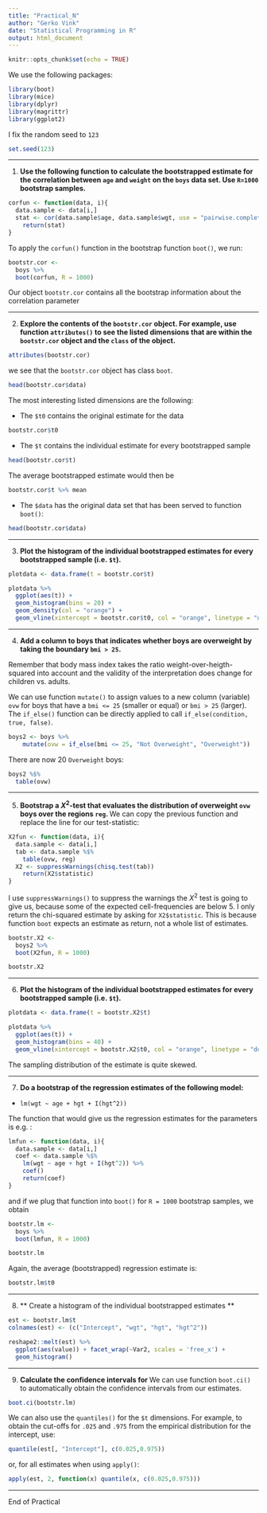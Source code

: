```yaml
---
title: "Practical_N"
author: "Gerko Vink"
date: "Statistical Programming in R"
output: html_document
---
```


```r
knitr::opts_chunk$set(echo = TRUE)
```

We use the following packages:
```r
library(boot)
library(mice)
library(dplyr)
library(magrittr)
library(ggplot2)
```

I fix the random seed to `123`
```r
set.seed(123)
```

---

1. **Use the following function to calculate the bootstrapped estimate for the correlation between `age` and `weight` on the `boys` data set. Use `R=1000` bootstrap samples.**

```r
corfun <- function(data, i){
  data.sample <- data[i,]
  stat <- cor(data.sample$age, data.sample$wgt, use = "pairwise.complete.obs")
	return(stat)
}
```

To apply the `corfun()` function in the bootstrap function `boot()`, we run:
```r
bootstr.cor <- 
  boys %>%
  boot(corfun, R = 1000)
```

Our object `bootstr.cor` contains all the bootstrap information about the correlation parameter

---

2. **Explore the contents of the `bootstr.cor` object. For example, use function `attributes()` to see the listed dimensions that are within the `bootstr.cor` object and the `class` of the object.**
```r
attributes(bootstr.cor)
```
we see that the `bootstr.cor` object has class `boot`. 
```r
head(bootstr.cor$data)
```

The most interesting listed dimensions are the following:

- The `$t0` contains the original estimate for the data 
```r
bootstr.cor$t0
```

- The `$t` contains the individual estimate for every bootstrapped sample
```r
head(bootstr.cor$t)
```

The average bootstrapped estimate would then be
```r
bootstr.cor$t %>% mean
```


- The `$data` has the original data set that has been served to function `boot()`:
```r
head(bootstr.cor$data)
```

---

3. **Plot the histogram of the individual bootstrapped estimates for every bootstrapped sample (i.e. `$t`).**
```r
plotdata <- data.frame(t = bootstr.cor$t)

plotdata %>%
  ggplot(aes(t)) + 
  geom_histogram(bins = 20) + 
  geom_density(col = "orange") + 
  geom_vline(xintercept = bootstr.cor$t0, col = "orange", linetype = "dotted")
```

---

4. **Add a column to boys that indicates whether boys are overweight by taking the boundary `bmi > 25`.** 

Remember that body mass index takes the ratio weight-over-heigth-squared into account and the validity of the interpretation does change for children vs. adults.

We can use function `mutate()` to assign values to a new column (variable) `ovw` for boys that have a `bmi <= 25` (smaller or equal) or `bmi > 25` (larger). The `if_else()` function can be directly applied to call `if_else(condition, true, false)`.
```r
boys2 <- boys %>%
    mutate(ovw = if_else(bmi <= 25, "Not Overweight", "Overweight")) 
```
There are now 20 `Overweight` boys:
```r
boys2 %$%
  table(ovw)
```

---

5. **Bootstrap a $X^2$-test that evaluates the distribution of overweight `ovw` boys over the regions `reg`. **
We can copy the previous function and replace the line for our test-statistic:
```r
X2fun <- function(data, i){
  data.sample <- data[i,]
  tab <- data.sample %$%
    table(ovw, reg) 
  X2 <- suppressWarnings(chisq.test(tab))
	return(X2$statistic)
}
```

I use `suppressWarnings()` to suppress the warnings the $X^2$ test is going to give us, because some of the expected cell-frequencies are below 5. I only return the chi-squared estimate by asking for `X2$statistic`. This is because function `boot` expects an estimate as return, not a whole list of estimates. 
 
```r

bootstr.X2 <- 
  boys2 %>%
  boot(X2fun, R = 1000)

bootstr.X2

```

---

6. **Plot the histogram of the individual bootstrapped estimates for every bootstrapped sample (i.e. `$t`).**
```r
plotdata <- data.frame(t = bootstr.X2$t)

plotdata %>%
  ggplot(aes(t)) + 
  geom_histogram(bins = 40) + 
  geom_vline(xintercept = bootstr.X2$t0, col = "orange", linetype = "dotted")
```

The sampling distribution of the estimate is quite skewed.

---
 
7. **Do a bootstrap of the regression estimates of the following model:** 

- `lm(wgt ~ age + hgt + I(hgt^2))`

The function that would give us the regression estimates for the parameters is e.g. :
```r
lmfun <- function(data, i){
  data.sample <- data[i,]
  coef <- data.sample %$%
    lm(wgt ~ age + hgt + I(hgt^2)) %>%
    coef()
	return(coef)
}
```

and if we plug that function into `boot()` for `R = 1000` bootstrap samples, we obtain
```r
bootstr.lm <- 
  boys %>%
  boot(lmfun, R = 1000)

bootstr.lm
```

Again, the average (bootstrapped) regression estimate is:
```r
bootstr.lm$t0
```

---

8. ** Create a histogram of the individual bootstrapped estimates **
```r
est <- bootstr.lm$t
colnames(est) <- (c("Intercept", "wgt", "hgt", "hgt^2"))

reshape2::melt(est) %>%
  ggplot(aes(value)) + facet_wrap(~Var2, scales = 'free_x') +
  geom_histogram()
```


---

9. **Calculate the confidence intervals for **
We can use function `boot.ci()` to automatically obtain the confidence intervals from our estimates.
```r
boot.ci(bootstr.lm)
```
We can also use the `quantiles()` for the `$t` dimensions. For example, to obtain the cut-offs for `.025` and `.975` from the empirical distribution for the intercept, use:
```r
quantile(est[, "Intercept"], c(0.025,0.975))
```
or, for all estimates when using `apply()`:
```r
apply(est, 2, function(x) quantile(x, c(0.025,0.975)))
```

---

End of Practical

